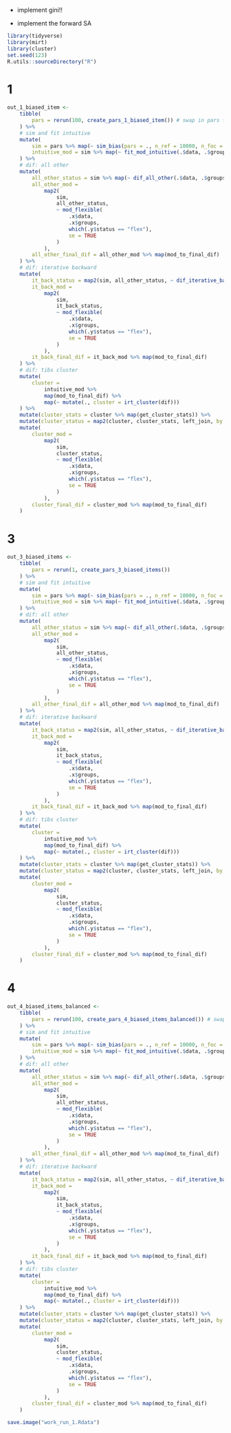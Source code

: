 
- implement gini!!

- implement the forward SA

```r
library(tidyverse)
library(mirt)
library(cluster)
set.seed(123)
R.utils::sourceDirectory("R")
```

# 1

```r
out_1_biased_item <- 
    tibble(
        pars = rerun(100, create_pars_1_biased_item()) # swap in pars function here
    ) %>% 
    # sim and fit intuitive
    mutate(
        sim = pars %>% map(~ sim_bias(pars = ., n_ref = 10000, n_foc = 10000, mean_foc = -1)),
        intuitive_mod = sim %>% map(~ fit_mod_intuitive(.$data, .$groups))
    ) %>% 
    # dif: all other
    mutate(
        all_other_status = sim %>% map(~ dif_all_other(.$data, .$groups)),
        all_other_mod = 
            map2(
                sim, 
                all_other_status, 
                ~ mod_flexible(
                    .x$data, 
                    .x$groups, 
                    which(.y$status == "flex"),
                    se = TRUE
                )
            ),
        all_other_final_dif = all_other_mod %>% map(mod_to_final_dif)
    ) %>% 
    # dif: iterative backward
    mutate(
        it_back_status = map2(sim, all_other_status, ~ dif_iterative_backward(.x$data, .x$groups, .y)),
        it_back_mod = 
            map2(
                sim, 
                it_back_status, 
                ~ mod_flexible(
                    .x$data, 
                    .x$groups, 
                    which(.y$status == "flex"),
                    se = TRUE
                )
            ),
        it_back_final_dif = it_back_mod %>% map(mod_to_final_dif)
    ) %>% 
    # dif: tibs cluster
    mutate(
        cluster = 
            intuitive_mod %>% 
            map(mod_to_final_dif) %>% 
            map(~ mutate(., cluster = irt_cluster(dif)))
    ) %>% 
    mutate(cluster_stats = cluster %>% map(get_cluster_stats)) %>% 
    mutate(cluster_status = map2(cluster, cluster_stats, left_join, by = "cluster")) %>% 
    mutate(
        cluster_mod = 
            map2(
                sim, 
                cluster_status, 
                ~ mod_flexible(
                    .x$data, 
                    .x$groups, 
                    which(.y$status == "flex"),
                    se = TRUE
                )
            ),
        cluster_final_dif = cluster_mod %>% map(mod_to_final_dif)
    )
```

# 3

```r
out_3_biased_items <- 
    tibble(
        pars = rerun(1, create_pars_3_biased_items())
    ) %>% 
    # sim and fit intuitive
    mutate(
        sim = pars %>% map(~ sim_bias(pars = ., n_ref = 10000, n_foc = 10000, mean_foc = -1)),
        intuitive_mod = sim %>% map(~ fit_mod_intuitive(.$data, .$groups))
    ) %>% 
    # dif: all other
    mutate(
        all_other_status = sim %>% map(~ dif_all_other(.$data, .$groups)),
        all_other_mod = 
            map2(
                sim, 
                all_other_status, 
                ~ mod_flexible(
                    .x$data, 
                    .x$groups, 
                    which(.y$status == "flex"),
                    se = TRUE
                )
            ),
        all_other_final_dif = all_other_mod %>% map(mod_to_final_dif)
    ) %>% 
    # dif: iterative backward
    mutate(
        it_back_status = map2(sim, all_other_status, ~ dif_iterative_backward(.x$data, .x$groups, .y)),
        it_back_mod = 
            map2(
                sim, 
                it_back_status, 
                ~ mod_flexible(
                    .x$data, 
                    .x$groups, 
                    which(.y$status == "flex"),
                    se = TRUE
                )
            ),
        it_back_final_dif = it_back_mod %>% map(mod_to_final_dif)
    ) %>% 
    # dif: tibs cluster
    mutate(
        cluster = 
            intuitive_mod %>% 
            map(mod_to_final_dif) %>% 
            map(~ mutate(., cluster = irt_cluster(dif)))
    ) %>% 
    mutate(cluster_stats = cluster %>% map(get_cluster_stats)) %>% 
    mutate(cluster_status = map2(cluster, cluster_stats, left_join, by = "cluster")) %>% 
    mutate(
        cluster_mod = 
            map2(
                sim, 
                cluster_status, 
                ~ mod_flexible(
                    .x$data, 
                    .x$groups, 
                    which(.y$status == "flex"),
                    se = TRUE
                )
            ),
        cluster_final_dif = cluster_mod %>% map(mod_to_final_dif)
    )
```

# 4

```r
out_4_biased_items_balanced <- 
    tibble(
        pars = rerun(100, create_pars_4_biased_items_balanced()) # swap in pars function here
    ) %>% 
    # sim and fit intuitive
    mutate(
        sim = pars %>% map(~ sim_bias(pars = ., n_ref = 10000, n_foc = 10000, mean_foc = -1)),
        intuitive_mod = sim %>% map(~ fit_mod_intuitive(.$data, .$groups))
    ) %>% 
    # dif: all other
    mutate(
        all_other_status = sim %>% map(~ dif_all_other(.$data, .$groups)),
        all_other_mod = 
            map2(
                sim, 
                all_other_status, 
                ~ mod_flexible(
                    .x$data, 
                    .x$groups, 
                    which(.y$status == "flex"),
                    se = TRUE
                )
            ),
        all_other_final_dif = all_other_mod %>% map(mod_to_final_dif)
    ) %>% 
    # dif: iterative backward
    mutate(
        it_back_status = map2(sim, all_other_status, ~ dif_iterative_backward(.x$data, .x$groups, .y)),
        it_back_mod = 
            map2(
                sim, 
                it_back_status, 
                ~ mod_flexible(
                    .x$data, 
                    .x$groups, 
                    which(.y$status == "flex"),
                    se = TRUE
                )
            ),
        it_back_final_dif = it_back_mod %>% map(mod_to_final_dif)
    ) %>% 
    # dif: tibs cluster
    mutate(
        cluster = 
            intuitive_mod %>% 
            map(mod_to_final_dif) %>% 
            map(~ mutate(., cluster = irt_cluster(dif)))
    ) %>% 
    mutate(cluster_stats = cluster %>% map(get_cluster_stats)) %>% 
    mutate(cluster_status = map2(cluster, cluster_stats, left_join, by = "cluster")) %>% 
    mutate(
        cluster_mod = 
            map2(
                sim, 
                cluster_status, 
                ~ mod_flexible(
                    .x$data, 
                    .x$groups, 
                    which(.y$status == "flex"),
                    se = TRUE
                )
            ),
        cluster_final_dif = cluster_mod %>% map(mod_to_final_dif)
    )
```

```r
save.image("work_run_1.Rdata")
```



